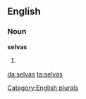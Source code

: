 ==English==

===Noun===
'''selvas'''

# {{plural of|[[selva]]}}

[[Category:English plurals]]

[[da:selvas]]
[[ta:selvas]]